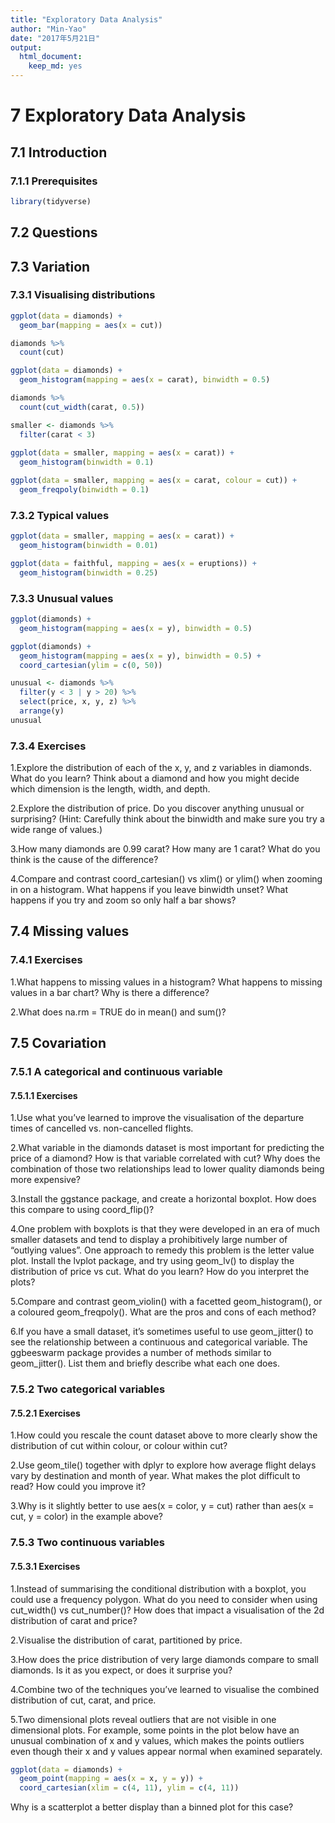 ```yaml
---
title: "Exploratory Data Analysis"
author: "Min-Yao"
date: "2017年5月21日"
output: 
  html_document: 
    keep_md: yes
---
```


# 7 Exploratory Data Analysis

## 7.1 Introduction

### 7.1.1 Prerequisites

```r
library(tidyverse)
```

## 7.2 Questions

## 7.3 Variation

### 7.3.1 Visualising distributions

```r
ggplot(data = diamonds) +
  geom_bar(mapping = aes(x = cut))

diamonds %>% 
  count(cut)

ggplot(data = diamonds) +
  geom_histogram(mapping = aes(x = carat), binwidth = 0.5)

diamonds %>% 
  count(cut_width(carat, 0.5))

smaller <- diamonds %>% 
  filter(carat < 3)
  
ggplot(data = smaller, mapping = aes(x = carat)) +
  geom_histogram(binwidth = 0.1)

ggplot(data = smaller, mapping = aes(x = carat, colour = cut)) +
  geom_freqpoly(binwidth = 0.1)

```


### 7.3.2 Typical values

```r
ggplot(data = smaller, mapping = aes(x = carat)) +
  geom_histogram(binwidth = 0.01)

ggplot(data = faithful, mapping = aes(x = eruptions)) + 
  geom_histogram(binwidth = 0.25)


```


### 7.3.3 Unusual values

```r
ggplot(diamonds) + 
  geom_histogram(mapping = aes(x = y), binwidth = 0.5)

ggplot(diamonds) + 
  geom_histogram(mapping = aes(x = y), binwidth = 0.5) +
  coord_cartesian(ylim = c(0, 50))

unusual <- diamonds %>% 
  filter(y < 3 | y > 20) %>% 
  select(price, x, y, z) %>%
  arrange(y)
unusual

```


### 7.3.4 Exercises

1.Explore the distribution of each of the x, y, and z variables in diamonds. What do you learn? Think about a diamond and how you might decide which dimension is the length, width, and depth.

2.Explore the distribution of price. Do you discover anything unusual or surprising? (Hint: Carefully think about the binwidth and make sure you try a wide range of values.)

3.How many diamonds are 0.99 carat? How many are 1 carat? What do you think is the cause of the difference?

4.Compare and contrast coord_cartesian() vs xlim() or ylim() when zooming in on a histogram. What happens if you leave binwidth unset? What happens if you try and zoom so only half a bar shows?

## 7.4 Missing values

### 7.4.1 Exercises

1.What happens to missing values in a histogram? What happens to missing values in a bar chart? Why is there a difference?

2.What does na.rm = TRUE do in mean() and sum()?

## 7.5 Covariation

### 7.5.1 A categorical and continuous variable


#### 7.5.1.1 Exercises

1.Use what you’ve learned to improve the visualisation of the departure times of cancelled vs. non-cancelled flights.

2.What variable in the diamonds dataset is most important for predicting the price of a diamond? How is that variable correlated with cut? Why does the combination of those two relationships lead to lower quality diamonds being more expensive?

3.Install the ggstance package, and create a horizontal boxplot. How does this compare to using coord_flip()?

4.One problem with boxplots is that they were developed in an era of much smaller datasets and tend to display a prohibitively large number of “outlying values”. One approach to remedy this problem is the letter value plot. Install the lvplot package, and try using geom_lv() to display the distribution of price vs cut. What do you learn? How do you interpret the plots?

5.Compare and contrast geom_violin() with a facetted geom_histogram(), or a coloured geom_freqpoly(). What are the pros and cons of each method?

6.If you have a small dataset, it’s sometimes useful to use geom_jitter() to see the relationship between a continuous and categorical variable. The ggbeeswarm package provides a number of methods similar to geom_jitter(). List them and briefly describe what each one does.

### 7.5.2 Two categorical variables

#### 7.5.2.1 Exercises

1.How could you rescale the count dataset above to more clearly show the distribution of cut within colour, or colour within cut?

2.Use geom_tile() together with dplyr to explore how average flight delays vary by destination and month of year. What makes the plot difficult to read? How could you improve it?

3.Why is it slightly better to use aes(x = color, y = cut) rather than aes(x = cut, y = color) in the example above?

### 7.5.3 Two continuous variables

#### 7.5.3.1 Exercises

1.Instead of summarising the conditional distribution with a boxplot, you could use a frequency polygon. What do you need to consider when using cut_width() vs cut_number()? How does that impact a visualisation of the 2d distribution of carat and price?

2.Visualise the distribution of carat, partitioned by price.

3.How does the price distribution of very large diamonds compare to small diamonds. Is it as you expect, or does it surprise you?

4.Combine two of the techniques you’ve learned to visualise the combined distribution of cut, carat, and price.

5.Two dimensional plots reveal outliers that are not visible in one dimensional plots. For example, some points in the plot below have an unusual combination of x and y values, which makes the points outliers even though their x and y values appear normal when examined separately.

```r
ggplot(data = diamonds) +
  geom_point(mapping = aes(x = x, y = y)) +
  coord_cartesian(xlim = c(4, 11), ylim = c(4, 11))
```

Why is a scatterplot a better display than a binned plot for this case?
